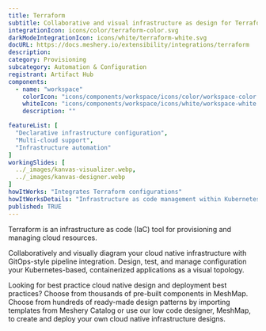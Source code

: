 ```yaml
---
title: Terraform
subtitle: Collaborative and visual infrastructure as design for Terraform
integrationIcon: icons/color/terraform-color.svg
darkModeIntegrationIcon: icons/white/terraform-white.svg
docURL: https://docs.meshery.io/extensibility/integrations/terraform
description: 
category: Provisioning
subcategory: Automation & Configuration
registrant: Artifact Hub
components:
  - name: "workspace"
    colorIcon: "icons/components/workspace/icons/color/workspace-color.svg"
    whiteIcon: "icons/components/workspace/icons/white/workspace-white.svg"
    description: ""

featureList: [
  "Declarative infrastructure configuration",
  "Multi-cloud support",
  "Infrastructure automation"
]
workingSlides: [
  ../_images/kanvas-visualizer.webp,
  ../_images/kanvas-designer.webp
]
howItWorks: "Integrates Terraform configurations"
howItWorksDetails: "Infrastructure as code management within Kubernetes"
published: TRUE
---
```

<p>
Terraform is an infrastructure as code (IaC) tool for provisioning and managing cloud resources.
</p>
<p>
    Collaboratively and visually diagram your cloud native infrastructure with GitOps-style pipeline integration. Design, test, and manage configuration your Kubernetes-based, containerized applications as a visual topology.
</p>
<p>
    Looking for best practice cloud native design and deployment best practices? Choose from thousands of pre-built components in MeshMap. Choose from hundreds of ready-made design patterns by importing templates from Meshery Catalog or use our low code designer, MeshMap, to create and deploy your own cloud native infrastructure designs.
</p>
